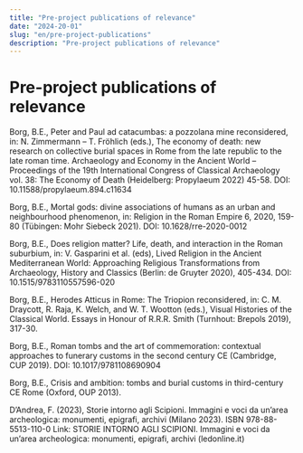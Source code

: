 ```yaml
---
title: "Pre-project publications of relevance"
date: "2024-20-01"
slug: "en/pre-project-publications"
description: "Pre-project publications of relevance"
---
```


# Pre-project publications of relevance

Borg, B.E., Peter and Paul ad catacumbas: a pozzolana mine reconsidered, in: N. Zimmermann – T. Fröhlich (eds.), The economy of death: new research on collective burial spaces in Rome from the late republic to the late roman time. Archaeology and Economy in the Ancient World – Proceedings of the 19th International Congress of Classical Archaeology vol. 38: The Economy of Death (Heidelberg: Propylaeum 2022) 45-58. DOI: 10.11588/propylaeum.894.c11634

Borg, B.E., Mortal gods: divine associations of humans as an urban and neighbourhood phenomenon, in: Religion in the Roman Empire 6, 2020, 159-80 (Tübingen: Mohr Siebeck 2021). DOI: 10.1628/rre-2020-0012

Borg, B.E., Does religion matter? Life, death, and interaction in the Roman suburbium, in: V. Gasparini et al. (eds), Lived Religion in the Ancient Mediterranean World: Approaching Religious Transformations from Archaeology, History and Classics (Berlin: de Gruyter 2020), 405-434. DOI: 10.1515/9783110557596-020

Borg, B.E., Herodes Atticus in Rome: The Triopion reconsidered, in: C. M. Draycott, R. Raja, K. Welch, and W. T. Wootton (eds.), Visual Histories of the Classical World. Essays in Honour of R.R.R. Smith (Turnhout: Brepols 2019), 317-30.

Borg, B.E., Roman tombs and the art of commemoration: contextual approaches to funerary customs in the second century CE (Cambridge, CUP 2019). DOI: 10.1017/9781108690904

Borg, B.E., Crisis and ambition: tombs and burial customs in third-century CE Rome (Oxford, OUP 2013).

D’Andrea, F. (2023), Storie intorno agli Scipioni. Immagini e voci da un’area archeologica: monumenti, epigrafi, archivi (Milano 2023). ISBN 978-88-5513-110-0 Link: STORIE INTORNO AGLI SCIPIONI. Immagini e voci da un’area archeologica: monumenti, epigrafi, archivi (ledonline.it)
